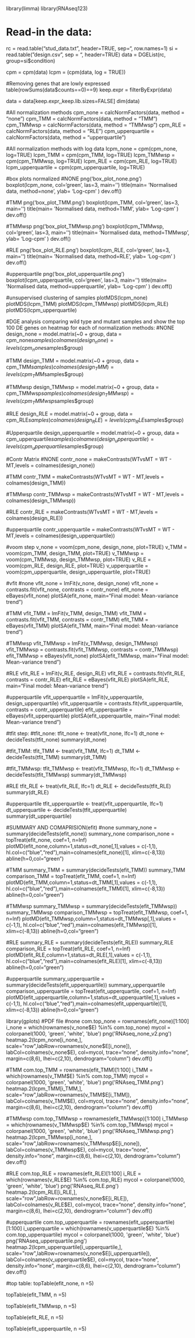 library(limma)
library(RNAseq123)

# Read-in the data:
rc = read.table("stud_data.txt", header=TRUE, sep="\t", row.names=1)
si = read.table("design.csv", sep = "\t", header=TRUE)
data = DGEList(rc, group=si$condition)

cpm = cpm(data)
lcpm = (cpm(data, log = TRUE))

#Removing genes that are lowly expressed
table(rowSums(data$counts==0)==9)
keep.expr = filterByExpr(data)

data = data[keep.expr,,keep.lib.sizes=FALSE]
dim(data)

#All normalization methods 
cpm_none = calcNormFactors(data, method = "none")
cpm_TMM = calcNormFactors(data, method = "TMM")
cpm_TMMwsp = calcNormFactors(data, method = "TMMwsp")
cpm_RLE = calcNormFactors(data, method = "RLE")
cpm_upperquartile = calcNormFactors(data, method = "upperquartile")

#All normalization methods with log data
lcpm_none = cpm(cpm_none, log=TRUE)
lcpm_TMM = cpm(cpm_TMM, log=TRUE)
lcpm_TMMwsp = cpm(cpm_TMMwsp, log=TRUE)
lcpm_RLE = cpm(cpm_RLE, log=TRUE)
lcpm_upperquartile = cpm(cpm_upperquartile, log=TRUE)

#box plots normalized 
#NONE
png('box_plot_none.png')
boxplot(lcpm_none, col='green', las=3, main='')
title(main= 'Normalised data, method=none', ylab= 'Log-cpm' )
dev.off()

#TMM
png('box_plot_TMM.png')
boxplot(lcpm_TMM, col='green', las=3, main='')
title(main= 'Normalised data, method=TMM', ylab= 'Log-cpm' )
dev.off()

#TMMwsp
png('box_plot_TMMwsp.png')
boxplot(lcpm_TMMwsp, col='green', las=3, main='')
title(main= 'Normalised data, method=TMMwsp', ylab= 'Log-cpm' )
dev.off()

#RLE
png('box_plot_RLE.png')
boxplot(lcpm_RLE, col='green', las=3, main='')
title(main= 'Normalised data, method=RLE', ylab= 'Log-cpm' )
dev.off()

#upperquartile
png('box_plot_upperquartile.png')
boxplot(lcpm_upperquartile, col='green', las=3, main='')
title(main= 'Normalised data, method=upperquartile', ylab= 'Log-cpm' )
dev.off()

#unsupervised clustering of samples
plotMDS(lcpm_none)
plotMDS(lcpm_TMM)
plotMDS(lcpm_TMMwsp)
plotMDS(lcpm_RLE)
plotMDS(lcpm_upperquartile)


#DGE analysis comparing wild type and mutant samples and show the top 100 DE genes on heatmap for each of normalization methods:
#NONE 
design_none = model.matrix(~0 + group, data = cpm_none$samples)
colnames(design_none) = levels(cpm_none$samples$group)

#TMM
design_TMM = model.matrix(~0 + group, data = cpm_TMM$samples)
colnames(design_TMM) = levels(cpm_TMM$samples$group)

#TMMwsp
design_TMMwsp = model.matrix(~0 + group, data = cpm_TMMwsp$samples)
colnames(design_TMMwsp) = levels(cpm_TMMwsp$samples$group)

#RLE
design_RLE = model.matrix(~0 + group, data = cpm_RLE$samples)
colnames(design_RLE) = levels(cpm_RLE$samples$group)

#Upperquartile 
design_upperquartile = model.matrix(~0 + group, data = cpm_upperquartile$samples)
colnames(design_upperquartile) = levels(cpm_upperquartile$samples$group)


#Contr Matrix
#NONE
contr_none = makeContrasts(WTvsMT = WT - MT,levels = colnames(design_none))

#TMM
contr_TMM = makeContrasts(WTvsMT = WT - MT,levels = colnames(design_TMM))

#TMMwsp
contr_TMMwsp = makeContrasts(WTvsMT = WT - MT,levels = colnames(design_TMMwsp))

#RLE
contr_RLE = makeContrasts(WTvsMT = WT - MT,levels = colnames(design_RLE))

#upperquartile
contr_upperquartile = makeContrasts(WTvsMT = WT - MT,levels = colnames(design_upperquartile))


#voom step 
v_none = voom(cpm_none, design_none, plot=TRUE)
v_TMM = voom(cpm_TMM, design_TMM, plot=TRUE)
v_TMMwsp = voom(cpm_TMMwsp, design_TMMwsp, plot=TRUE)
v_RLE = voom(cpm_RLE, design_RLE, plot=TRUE)
v_upperquartile = voom(cpm_upperquartile, design_upperquartile, plot=TRUE)

#vfit
#none 
vfit_none = lmFit(v_none, design_none)
vfit_none = contrasts.fit(vfit_none, contrasts = contr_none)
efit_none = eBayes(vfit_none)
plotSA(efit_none, main="Final model: Mean-variance trend")

#TMM
vfit_TMM = lmFit(v_TMM, design_TMM)
vfit_TMM = contrasts.fit(vfit_TMM, contrasts = contr_TMM)
efit_TMM = eBayes(vfit_TMM)
plotSA(efit_TMM, main="Final model: Mean-variance trend")

#TMMwsp
vfit_TMMwsp = lmFit(v_TMMwsp, design_TMMwsp)
vfit_TMMwsp = contrasts.fit(vfit_TMMwsp, contrasts = contr_TMMwsp)
efit_TMMwsp = eBayes(vfit_none)
plotSA(efit_TMMwsp, main="Final model: Mean-variance trend")

#RLE
vfit_RLE = lmFit(v_RLE, design_RLE)
vfit_RLE = contrasts.fit(vfit_RLE, contrasts = contr_RLE)
efit_RLE = eBayes(vfit_RLE)
plotSA(efit_RLE, main="Final model: Mean-variance trend")

#upperquartile
vfit_upperquartile = lmFit(v_upperquartile, design_upperquartile)
vfit_upperquartile = contrasts.fit(vfit_upperquartile, contrasts = contr_upperquartile)
efit_upperquartile = eBayes(vfit_upperquartile)
plotSA(efit_upperquartile, main="Final model: Mean-variance trend")

#tfit step: 
#tfit_none:
tfit_none <- treat(vfit_none, lfc=1)
dt_none <- decideTests(tfit_none)
summary(dt_none)

#tfit_TMM:
tfit_TMM <- treat(vfit_TMM, lfc=1)
dt_TMM <- decideTests(tfit_TMM)
summary(dt_TMM)

#tfit_TMMwsp:
tfit_TMMwsp <- treat(vfit_TMMwsp, lfc=1)
dt_TMMwsp <- decideTests(tfit_TMMwsp)
summary(dt_TMMwsp)

#RLE
tfit_RLE <- treat(vfit_RLE, lfc=1)
dt_RLE <- decideTests(tfit_RLE)
summary(dt_RLE)

#upperquartile
tfit_upperquartile <- treat(vfit_upperquartile, lfc=1)
dt_upperquartile <- decideTests(tfit_upperquartile)
summary(dt_upperquartile)


#SUMMARY AND COMAPRISION(efit) 
#none
summary_none = summary(decideTests(efit_none))
summary_none
comparison_none = topTreat(efit_none, coef=1, n=Inf)
plotMD(efit_none,column=1,status=dt_none[,1],values = c(-1,1), hl.col=c("blue","red"),main=colnames(efit_none)[1], xlim=c(-8,13))
abline(h=0,col="green")

#TMM
summary_TMM = summary(decideTests(efit_TMM))
summary_TMM
comparison_TMM = topTreat(efit_TMM, coef=1, n=Inf)
plotMD(efit_TMM,column=1,status=dt_TMM[,1],values = c(-1,1), hl.col=c("blue","red"),main=colnames(efit_TMM)[1], xlim=c(-8,13))
abline(h=0,col="green")

#TMMwsp
summary_TMMwsp = summary(decideTests(efit_TMMwsp))
summary_TMMwsp
comparison_TMMwsp = topTreat(efit_TMMwsp, coef=1, n=Inf)
plotMD(efit_TMMwsp,column=1,status=dt_TMMwsp[,1],values = c(-1,1), hl.col=c("blue","red"),main=colnames(efit_TMMwsp)[1], xlim=c(-8,13))
abline(h=0,col="green")

#RLE
summary_RLE = summary(decideTests(efit_RLE))
summary_RLE
comparison_RLE = topTreat(efit_RLE, coef=1, n=Inf)
plotMD(efit_RLE,column=1,status=dt_RLE[,1],values = c(-1,1), hl.col=c("blue","red"),main=colnames(efit_RLE)[1], xlim=c(-8,13))
abline(h=0,col="green")

#upperquartile
summary_upperquartile = summary(decideTests(efit_upperquartile))
summary_upperquartile
comparison_upperquartile = topTreat(efit_upperquartile, coef=1, n=Inf)
plotMD(efit_upperquartile,column=1,status=dt_upperquartile[,1],values = c(-1,1), hl.col=c("blue","red"),main=colnames(efit_upperquartile)[1], xlim=c(-8,13))
abline(h=0,col="green")


library(gplots)
#PDF file
#none
com.top_none = rownames(efit_none)[1:100]
i_none = which(rownames(v_none$E) %in% com.top_none)
mycol = colorpanel(1000, 'green', 'white', 'blue')
png('RNAseq_none_v2.png')
heatmap.2(lcpm_none[i_none,], scale="row",labRow=rownames(v_none$E[i_none]), labCol=colnames(v_none$E), col=mycol, trace="none", density.info="none", margin=c(8,6), lhei=c(2,10), dendrogram="column")
dev.off()

#TMM
com.top_TMM = rownames(efit_TMM)[1:100]
i_TMM = which(rownames(v_TMM$E) %in% com.top_TMM)
mycol = colorpanel(1000, 'green', 'white', 'blue')
png('RNAseq_TMM.png')
heatmap.2(lcpm_TMM[i_TMM,], scale="row",labRow=rownames(v_TMM$E[i_TMM]), labCol=colnames(v_TMM$E), col=mycol, trace="none", density.info="none", margin=c(8,6), lhei=c(2,10), dendrogram="column")
dev.off()

#TMMwsp
com.top_TMMwsp = rownames(efit_TMMwsp)[1:100]
i_TMMwsp = which(rownames(v_TMMwsp$E) %in% com.top_TMMwsp)
mycol = colorpanel(1000, 'green', 'white', 'blue')
png('RNAseq_TMMwsp.png')
heatmap.2(lcpm_TMMwsp[i_none,], scale="row",labRow=rownames(v_TMMwsp$E[i_none]), labCol=colnames(v_TMMwsp$E), col=mycol, trace="none", density.info="none", margin=c(8,6), lhei=c(2,10), dendrogram="column")
dev.off()

#RLE
com.top_RLE = rownames(efit_RLE)[1:100]
i_RLE = which(rownames(v_RLE$E) %in% com.top_RLE)
mycol = colorpanel(1000, 'green', 'white', 'blue')
png('RNAseq_RLE.png')
heatmap.2(lcpm_RLE[i_RLE,], scale="row",labRow=rownames(v_none$E[i_RLE]), labCol=colnames(v_RLE$E), col=mycol, trace="none", density.info="none", margin=c(8,6), lhei=c(2,10), dendrogram="column")
dev.off()

#upperquartile
com.top_upperquartile = rownames(efit_upperquartile)[1:100]
i_upperquartile = which(rownames(v_upperquartile$E) %in% com.top_upperquartile)
mycol = colorpanel(1000, 'green', 'white', 'blue')
png('RNAseq_upperquartile.png')
heatmap.2(lcpm_upperquartile[i_upperquartile,], scale="row",labRow=rownames(v_none$E[i_upperquartile]), labCol=colnames(v_upperquartile$E), col=mycol, trace="none", density.info="none", margin=c(8,6), lhei=c(2,10), dendrogram="column")
dev.off()




#top table: 
topTable(efit_none, n =5)

topTable(efit_TMM, n =5)

topTable(efit_TMMwsp, n =5)

topTable(efit_RLE, n =5)

topTable(efit_upperquartile, n =5)